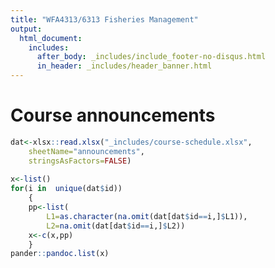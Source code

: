 ```yaml
---
title: "WFA4313/6313 Fisheries Management"
output: 
  html_document:
    includes:
      after_body: _includes/include_footer-no-disqus.html
      in_header: _includes/header_banner.html 
---
```


<!--
library(knitr)
rmarkdown::render_site("index.Rmd")# build website
rmarkdown::render_site()# build website
-->

# Course announcements


    
    
```r
dat<-xlsx::read.xlsx("_includes/course-schedule.xlsx",
    sheetName="announcements",
    stringsAsFactors=FALSE)
    
x<-list()
for(i in  unique(dat$id))
    {
    pp<-list(
        L1=as.character(na.omit(dat[dat$id==i,]$L1)),
        L2=na.omit(dat[dat$id==i,]$L2))
    x<-c(x,pp)
    }
pander::pandoc.list(x)
```

<!--
NPR: To Help Keep Sturgeon Sustainable, Farm And Fishery Work Together. http://google.com/newsstand/s/CBIw7tWXzjI


Dick Grachek: Maximum Sustainable Yield: Just More Management Delusion or a Bureaucratic Con? http://fisherynation.com/archives/61864

* Final Exam is scheduled for Wednesday, May 03, 2017 8-11 am!!!!

Centralmaine.com: Trump appointee reverses fisheries managers over flounder fishing. http://google.com/newsstand/s/CBIwjdfcvTU
http://www.providencejournal.com/opinion/20170721/my-turn-ben-landry-have-honest-discussion-on-fishing
Who Gets To Fish For Red Snapper In The Gulf? It's All Politics. http://google.com/newsstand/s/CBIwpPXIsTU

Conservation groups sue to stop snapper season extension http://fisherynation.com/archives/61459

http://oneanglersvoyage.blogspot.com/2017/07/tarnished-halos-anglers-conservation.html?m=1

http://www.capitalpress.com/Water/20170718/irrigators-want-investigation-of-fish-management
-->
